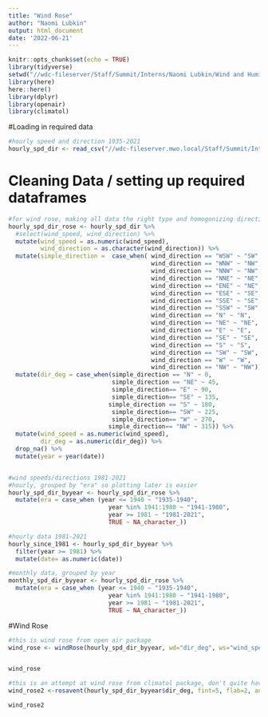 ---
title: "Wind Rose"
author: "Naomi Lubkin"
output: html_document
date: '2022-06-21'
---

```{r setup, include=FALSE}
knitr::opts_chunk$set(echo = TRUE)
library(tidyverse)
setwd("//wdc-fileserver/Staff/Summit/Interns/Naomi Lubkin/Wind and Humidity Climate Trends")
library(here)
here::here()
library(dplyr)
library(openair)
library(climatol)
```

#Loading in required data
```{r}
#hourly speed and direction 1935-2021
hourly_spd_dir <- read_csv("//wdc-fileserver.mwo.local/Staff/Summit/Interns/Naomi Lubkin/Wind and Humidity Climate Trends/Data/b16-hourly wind speed plus direction 1935-2021.csv")


```


# Cleaning Data / setting up required dataframes 

```{r}
#for wind rose, making all data the right type and homogonizing directions to 8 cardinal directions (first ~20 years have 16), then switching cardinal directions to degrees (input data type for wind rose must be numeric). Also getting rid of NA values
hourly_spd_dir_rose <- hourly_spd_dir %>%
  #select(wind_speed, wind_direction) %>%
  mutate(wind_speed = as.numeric(wind_speed), 
         wind_direction = as.character(wind_direction)) %>%
  mutate(simple_direction =  case_when( wind_direction == "WSW" ~ "SW", 
                                        wind_direction == "WNW" ~ "NW", 
                                        wind_direction == "NNW" ~ "NW",
                                        wind_direction == "NNE" ~ "NE",
                                        wind_direction == "ENE" ~ "NE",
                                        wind_direction == "ESE" ~ "SE",
                                        wind_direction == "SSE" ~ "SE",
                                        wind_direction == "SSW" ~ "SW", 
                                        wind_direction == "N" ~ "N",
                                        wind_direction == "NE" ~ "NE",
                                        wind_direction == "E" ~ "E",
                                        wind_direction == "SE" ~ "SE",
                                        wind_direction == "S" ~ "S",
                                        wind_direction == "SW" ~ "SW",
                                        wind_direction == "W" ~ "W",
                                        wind_direction == "NW" ~ "NW")) %>%
  mutate(dir_deg = case_when(simple_direction == "N" ~ 0,
                             simple_direction == "NE" ~ 45,
                             simple_direction== "E" ~ 90,
                             simple_direction== "SE" ~ 135,
                            simple_direction == "S" ~ 180,
                             simple_direction== "SW" ~ 225,
                             simple_direction== "W" ~ 270,
                            simple_direction== "NW" ~ 315)) %>%
  mutate(wind_speed = as.numeric(wind_speed), 
         dir_deg = as.numeric(dir_deg)) %>%
  drop_na() %>%
  mutate(year = year(date))


#wind speeds/directions 1981-2021
#hourly, grouped by "era" so plotting later is easier
hourly_spd_dir_byyear <- hourly_spd_dir_rose %>%
  mutate(era = case_when (year <= 1940 ~ "1935-1940", 
                            year %in% 1941:1980 ~ "1941-1980", 
                            year >= 1981 ~ "1981-2021", 
                            TRUE ~ NA_character_))

#hourly data 1981-2021
hourly_since_1981 <- hourly_spd_dir_byyear %>%
  filter(year >= 1981) %>%
  mutate(date= as.numeric(date))

#monthly data, grouped by year
monthly_spd_dir_byyear <- hourly_spd_dir_rose %>%
  mutate(era = case_when (year <= 1940 ~ "1935-1940", 
                            year %in% 1941:1980 ~ "1941-1980", 
                            year >= 1981 ~ "1981-2021", 
                            TRUE ~ NA_character_))

```

#Wind Rose
```{r}
#this is wind rose from open air package
wind_rose <- windRose(hourly_spd_dir_byyear, wd="dir_deg", ws="wind_speed", type = "era", paddle= FALSE, width=2, bias.corr = TRUE, key.position="left", normalize = FALSE, breaks = c(0, 10, 20, 30, 40, 50, 60, 70, 80, 90, 100), key.header = "Wind Speed (mph)", key.footer = NULL)


wind_rose

#this is an attempt at wind rose from climatol package, don't quite have it working yet
wind_rose2 <-rosavent(hourly_spd_dir_byyear$dir_deg, fint=5, flab=2, ang=3*pi/16, col=rainbow(10,0.5,0.92,start=0.33,end=0.2), margen=c(0,0,4,0), key=TRUE, uni="mph")

wind_rose2
```

